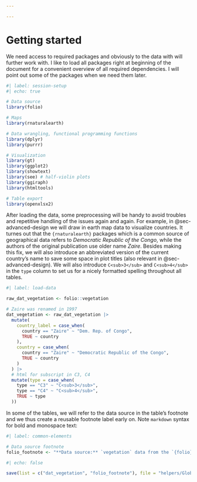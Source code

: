 ```yaml
---

---
```


# Getting started

We need access to required packages and obviously to the data with will further work with. I like to load all packages right at beginning of the document for a convenient overview of all required dependencies. I will point out some of the packages when we need them later.

```r
#| label: session-setup
#| echo: true

# Data source
library(folio)

# Maps
library(rnaturalearth)

# Data wrangling, functional programming functions
library(dplyr)
library(purrr)

# Visualization
library(gt)
library(ggplot2)
library(showtext)
library(see) # half-violin plots
library(ggiraph)
library(htmltools)

# Table export
library(openxlsx2)
```


After loading the data, some preprocessing will be handy to avoid troubles and repetitive handling of the issues again and again. For example, in @sec-advanced-design we will draw in earth map data to visualize countries. It turnes out that the `{rnaturalearth}` packages which is a common source of geographical data refers to *Democratic Republic of the Congo*, while the authors of the original publication use older name *Zaire*. Besides making this fix, we will also introduce an abbreviated version of the current country's name to save some space in plot titles (also relevant in @sec-advanced-design). We will also introduce `C<sub>3</sub>` and `C<sub>4</sub>` in the `type` column to set us for a nicely formatted spelling throughout all tables.

```r
#| label: load-data

raw_dat_vegetation <- folio::vegetation

# Zaire was renamed in 1997
dat_vegetation <- raw_dat_vegetation |>
  mutate(
    country_label = case_when(
      country == "Zaire" ~ "Dem. Rep. of Congo",
      TRUE ~ country
    ),
    country = case_when(
      country == "Zaire" ~ "Democratic Republic of the Congo",
      TRUE ~ country
    )
  ) |> 
  # html for subscript in C3, C4
  mutate(type = case_when(
    type == "C3" ~ "C<sub>3</sub>",
    type == "C4" ~ "C<sub>4</sub>",
    TRUE ~ type
  ))
```

In some of the tables, we will refer to the data source in the table's footnote and we thus create a reusable footnote label early on. Note `markdown` syntax for bold and monospace text:

```r
#| label: common-elements

# Data source footnote
folio_footnote <- "**Data source:** `vegetation` data from the `{folio}` package"
```

```r
#| echo: false

save(list = c("dat_vegetation", "folio_footnote"), file = "helpers/Global_objects.rds")
```

